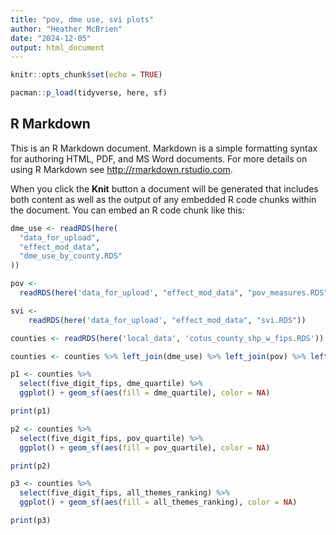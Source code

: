 ```yaml
---
title: "pov, dme use, svi plots"
author: "Heather McBrien"
date: "2024-12-05"
output: html_document
---
```


```r
knitr::opts_chunk$set(echo = TRUE)

pacman::p_load(tidyverse, here, sf)
```

## R Markdown

This is an R Markdown document. Markdown is a simple formatting syntax for authoring HTML, PDF, and MS Word documents. For more details on using R Markdown see <http://rmarkdown.rstudio.com>.

When you click the **Knit** button a document will be generated that includes both content as well as the output of any embedded R code chunks within the document. You can embed an R code chunk like this:

```r
dme_use <- readRDS(here(
  "data_for_upload",
  "effect_mod_data",
  "dme_use_by_county.RDS"
))

pov <- 
  readRDS(here('data_for_upload', "effect_mod_data", "pov_measures.RDS"))

svi <- 
    readRDS(here('data_for_upload', "effect_mod_data", "svi.RDS"))

counties <- readRDS(here('local_data', 'cotus_county_shp_w_fips.RDS'))

counties <- counties %>% left_join(dme_use) %>% left_join(pov) %>% left_join(svi)

p1 <- counties %>%
  select(five_digit_fips, dme_quartile) %>%
  ggplot() + geom_sf(aes(fill = dme_quartile), color = NA)

print(p1)

p2 <- counties %>%
  select(five_digit_fips, pov_quartile) %>%
  ggplot() + geom_sf(aes(fill = pov_quartile), color = NA)

print(p2)

p3 <- counties %>%
  select(five_digit_fips, all_themes_ranking) %>%
  ggplot() + geom_sf(aes(fill = all_themes_ranking), color = NA)

print(p3)


```




